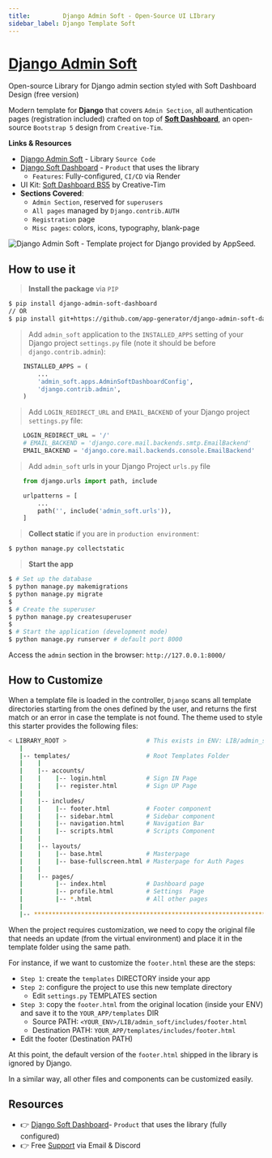 ```yaml
---
title:         Django Admin Soft - Open-Source UI LIbrary
sidebar_label: Django Template Soft
---
```


# [Django Admin Soft](https://appseed.us/product/soft-ui-dashboard/django/) 

<SubHeading> Open-source Library for Django admin section styled with Soft Dashboard Design (free version)</SubHeading>

Modern template for **Django** that covers `Admin Section`, all authentication pages (registration included) crafted on top of **[Soft Dashboard](https://appseed.us/product/soft-ui-dashboard/django/)**, an open-source `Bootstrap 5` design from `Creative-Tim`.

**Links & Resources**

- [Django Admin Soft](https://github.com/app-generator/django-admin-soft-dashboard) - Library `Source Code`
- [Django Soft Dashboard](/products/django-dashboards/soft-ui-dashboard/) - `Product` that uses the library
  - `Features`: Fully-configured, `CI/CD` via Render
- UI Kit: [Soft Dashboard BS5](https://www.creative-tim.com/product/soft-ui-dashboard?AFFILIATE=128200) by Creative-Tim
- **Sections Covered**: 
  - `Admin Section`, reserved for `superusers`
  - `All pages` managed by `Django.contrib.AUTH`
  - `Registration` page
  - `Misc pages`: colors, icons, typography, blank-page 
  

![Django Admin Soft - Template project for Django provided by AppSeed.](https://user-images.githubusercontent.com/51070104/211278331-70dde54b-444c-4394-9e20-a2faa5d0b7de.png)


## How to use it

> **Install the package** via `PIP` 

```bash
$ pip install django-admin-soft-dashboard
// OR
$ pip install git+https://github.com/app-generator/django-admin-soft-dashboard.git
```

> Add `admin_soft` application to the `INSTALLED_APPS` setting of your Django project `settings.py` file (note it should be before `django.contrib.admin`):

```python
    INSTALLED_APPS = (
        ...
        'admin_soft.apps.AdminSoftDashboardConfig',
        'django.contrib.admin',
    )
```


> Add `LOGIN_REDIRECT_URL` and `EMAIL_BACKEND` of your Django project `settings.py` file:

```python
    LOGIN_REDIRECT_URL = '/'
    # EMAIL_BACKEND = 'django.core.mail.backends.smtp.EmailBackend'
    EMAIL_BACKEND = 'django.core.mail.backends.console.EmailBackend'
```


> Add `admin_soft` urls in your Django Project `urls.py` file

```python
    from django.urls import path, include

    urlpatterns = [
        ...
        path('', include('admin_soft.urls')),
    ]
```


> **Collect static** if you are in `production environment`:

```bash
$ python manage.py collectstatic
```

> **Start the app**

```bash
$ # Set up the database
$ python manage.py makemigrations
$ python manage.py migrate
$
$ # Create the superuser
$ python manage.py createsuperuser
$
$ # Start the application (development mode)
$ python manage.py runserver # default port 8000
```

Access the `admin` section in the browser: `http://127.0.0.1:8000/`


## How to Customize 

When a template file is loaded in the controller, `Django` scans all template directories starting from the ones defined by the user, and returns the first match or an error in case the template is not found. 
The  theme used to style this starter provides the following files: 

```bash
< LIBRARY_ROOT >                      # This exists in ENV: LIB/admin_soft
   |
   |-- templates/                     # Root Templates Folder 
   |    |          
   |    |-- accounts/       
   |    |    |-- login.html           # Sign IN Page
   |    |    |-- register.html        # Sign UP Page
   |    |
   |    |-- includes/       
   |    |    |-- footer.html          # Footer component
   |    |    |-- sidebar.html         # Sidebar component
   |    |    |-- navigation.html      # Navigation Bar
   |    |    |-- scripts.html         # Scripts Component
   |    |
   |    |-- layouts/       
   |    |    |-- base.html            # Masterpage
   |    |    |-- base-fullscreen.html # Masterpage for Auth Pages
   |    |
   |    |-- pages/       
   |         |-- index.html           # Dashboard page
   |         |-- profile.html         # Settings  Page
   |         |-- *.html               # All other pages
   |    
   |-- ************************************************************************
```

When the project requires customization, we need to copy the original file that needs an update (from the virtual environment) and place it in the template folder using the same path. 

For instance, if we want to customize the `footer.html` these are the steps:

- `Step 1`: create the `templates` DIRECTORY inside your app 
- `Step 2`: configure the project to use this new template directory
  - Edit `settings.py` TEMPLATES section 
- `Step 3`: copy the `footer.html` from the original location (inside your ENV) and save it to the `YOUR_APP/templates` DIR
  - Source PATH: `<YOUR_ENV>/LIB/admin_soft/includes/footer.html`
  - Destination PATH: `YOUR_APP/templates/includes/footer.html`
- Edit the footer (Destination PATH)    

At this point, the default version of the `footer.html` shipped in the library is ignored by Django.

In a similar way, all other files and components can be customized easily.


## Resources

- 👉 [Django Soft Dashboard](https://appseed.us/product/soft-ui-dashboard/django/)- `Product` that uses the library (fully configured)
- 👉 Free [Support](https://appseed.us/support/) via Email & Discord
